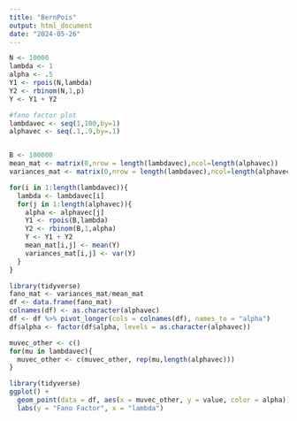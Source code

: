 ```yaml
---
title: "BernPois"
output: html_document
date: "2024-05-26"
---
```


```r
N <- 10000
lambda <- 1
alpha <- .5
Y1 <- rpois(N,lambda)
Y2 <- rbinom(N,1,p)
Y <- Y1 + Y2
```


```r
#fano factor plot
lambdavec <- seq(1,100,by=1)
alphavec <- seq(.1,.9,by=.1)


B <- 100000
mean_mat <- matrix(0,nrow = length(lambdavec),ncol=length(alphavec))
variances_mat <- matrix(0,nrow = length(lambdavec),ncol=length(alphavec))

for(i in 1:length(lambdavec)){
  lambda <- lambdavec[i]
  for(j in 1:length(alphavec)){
    alpha <- alphavec[j]
    Y1 <- rpois(B,lambda)
    Y2 <- rbinom(B,1,alpha)
    Y <- Y1 + Y2
    mean_mat[i,j] <- mean(Y)
    variances_mat[i,j] <- var(Y)
  }
}

library(tidyverse)
fano_mat <- variances_mat/mean_mat
df <- data.frame(fano_mat)
colnames(df) <- as.character(alphavec)
df <- df %>% pivot_longer(cols = colnames(df), names_to = "alpha")
df$alpha <- factor(df$alpha, levels = as.character(alphavec))

muvec_other <- c()
for(mu in lambdavec){
  muvec_other <- c(muvec_other, rep(mu,length(alphavec)))
}

library(tidyverse)
ggplot() +
  geom_point(data = df, aes(x = muvec_other, y = value, color = alpha)) +
  labs(y = "Fano Factor", x = "lambda")
```


